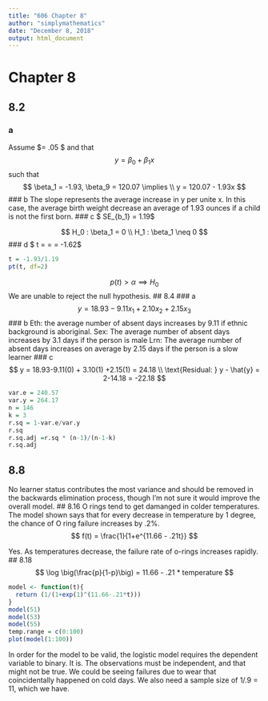 ```yaml
---
title: "606 Chapter 8"
author: "simplymathematics"
date: "December 8, 2018"
output: html_document
---
```


# Chapter 8
## 8.2
### a
Assume $\alpha = .05 $ and that
$$
y = \beta_0 + \beta_1 x
$$
such that
$$
\beta_1 = -1.93, \beta_9 = 120.07 \implies \\
y = 120.07 - 1.93x
$$
### b
The slope represents the average increase in y per unite x. In this case, the average birth weight decrease an average of 1.93 ounces if a child is not the first born.
### c
$ SE_{b_1} = 1.19$

$$
H_0 : \beta_1 = 0 \\
H_1 : \beta_1 \neq 0
$$
### d
$ t = \frac{b_1-\beta_0}{SE_{b_1}} = \frac{-1.93}{1.19} = -1.62$
```r
t = -1.93/1.19
pt(t, df=2)

```
$$
p(t) > \alpha \implies H_0
$$
We are unable to reject the null hypothesis.
## 8.4
### a
$$
y = 18.93 -9.11x_1+2.10x_2+2.15x_3
$$
### b
Eth: the average number of absent days increases by 9.11 if ethnic background is aboriginal.
Sex: The average number of absent days increases by 3.1 days if the person is male
Lrn: The average number of absent days increases on average by 2.15 days if the person is a slow learner
### c
$$
y = 18.93-9.11(0) + 3.10(1) +2.15(1) = 24.18 \\
\text{Residual: } y - \hat{y} = 2-14.18 = -22.18
$$
```r
var.e = 240.57
var.y = 264.17
n = 146 
k = 3
r.sq = 1-var.e/var.y
r.sq
r.sq.adj =r.sq * (n-1)/(n-1-k)
r.sq.adj
```

## 8.8
No learner status contributes the most variance and should be removed in the backwards elimination process, though I'm not sure it would improve the overall model. 
## 8.16
O rings tend to get damanged in colder temperatures. The model shown says that for every decrease in temperature by 1 degree, the chance of O ring failure increases by .2%. 
$$
f(t) = \frac{1}{1+e^{11.66 - .21t}}
$$

Yes. As temperatures decrease, the failure rate of o-rings increases rapidly.
## 8.18
$$
\log \big(\frac{p}{1-p}\big) = 11.66 - .21 * temperature 
$$
```r
model <- function(t){
  return (1/(1+exp(1)^(11.66-.21*t)))
}
model(51)
model(53)
model(55)
temp.range = c(0:100)
plot(model(1:100))
```
In order for the model to be valid, the logistic model requires the dependent variable to binary. It is. The observations must be independent, and that might not be true. We could be seeing failures due to wear that coincidentally happened on cold days. We also need a sample size of 1/.9 = 11, which we have.